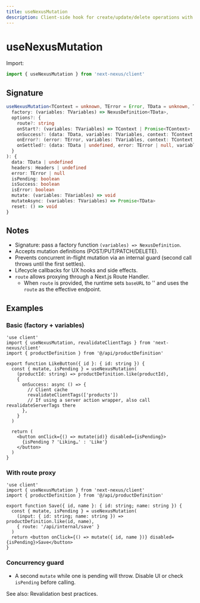 ```yaml
---
title: useNexusMutation
description: Client-side hook for create/update/delete operations with lifecycle callbacks.
---
```


# useNexusMutation

Import:

```ts path=null start=null
import { useNexusMutation } from 'next-nexus/client'
```

## Signature
```ts path=null start=null
useNexusMutation<TContext = unknown, TError = Error, TData = unknown, TVariables = unknown>(
  factory: (variables: TVariables) => NexusDefinition<TData>,
  options?: {
    route?: string
    onStart?: (variables: TVariables) => TContext | Promise<TContext>
    onSuccess?: (data: TData, variables: TVariables, context: TContext | undefined) => void | Promise<void>
    onError?: (error: TError, variables: TVariables, context: TContext | undefined) => void | Promise<void>
    onSettled?: (data: TData | undefined, error: TError | null, variables: TVariables, context: TContext | undefined) => void | Promise<void>
  }
): {
  data: TData | undefined
  headers: Headers | undefined
  error: TError | null
  isPending: boolean
  isSuccess: boolean
  isError: boolean
  mutate: (variables: TVariables) => void
  mutateAsync: (variables: TVariables) => Promise<TData>
  reset: () => void
}
```

## Notes
- Signature: pass a factory function `(variables) => NexusDefinition`.
- Accepts mutation definitions (POST/PUT/PATCH/DELETE).
- Prevents concurrent in-flight mutation via an internal guard (second call throws until the first settles).
- Lifecycle callbacks for UX hooks and side effects.
- `route` allows proxying through a Next.js Route Handler.
  - When `route` is provided, the runtime sets `baseURL` to '' and uses the `route` as the effective endpoint. 

## Examples

### Basic (factory + variables)
```tsx path=null start=null
'use client'
import { useNexusMutation, revalidateClientTags } from 'next-nexus/client'
import { productDefinition } from '@/api/productDefinition'

export function LikeButton({ id }: { id: string }) {
  const { mutate, isPending } = useNexusMutation(
    (productId: string) => productDefinition.like(productId),
    {
      onSuccess: async () => {
        // Client cache
        revalidateClientTags(['products'])
        // If using a server action wrapper, also call revalidateServerTags there
      },
    }
  )

  return (
    <button onClick={() => mutate(id)} disabled={isPending}>
      {isPending ? 'Liking…' : 'Like'}
    </button>
  )
}
```

### With route proxy
```tsx path=null start=null
'use client'
import { useNexusMutation } from 'next-nexus/client'
import { productDefinition } from '@/api/productDefinition'

export function Save({ id, name }: { id: string; name: string }) {
  const { mutate, isPending } = useNexusMutation(
    (input: { id: string; name: string }) => productDefinition.like(id, name),
    { route: '/api/internal/save' }
  )
  return <button onClick={() => mutate({ id, name })} disabled={isPending}>Save</button>
}
```

### Concurrency guard
- A second `mutate` while one is pending will throw. Disable UI or check `isPending` before calling.

See also: Revalidation best practices.

